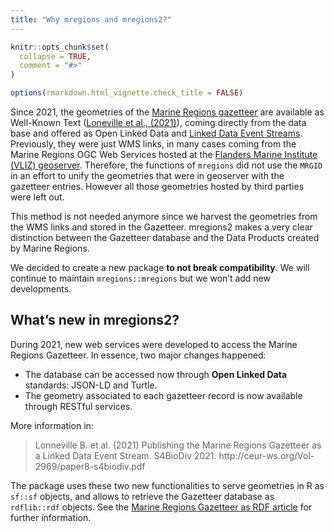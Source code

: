 ```yaml
---
title: "Why mregions and mregions2?"
---
```


```r
knitr::opts_chunk$set(
  collapse = TRUE,
  comment = "#>"
)

options(rmarkdown.html_vignette.check_title = FALSE)
```

Since 2021, the geometries of the [Marine Regions gazetteer](https://marineregions.org/gazetteer.php?p=webservices) are available as Well-Known Text ([Loneville et al., (2021)](http://ceur-ws.org/Vol-2969/paper8-s4biodiv.pdf)), coming directly from the data base and offered as Open Linked Data and [Linked Data Event Streams](https://w3id.org/ldes/specification). Previously, they were just WMS links, in many cases coming from the Marine Regions OGC Web Services hosted at the [Flanders Marine Institute (VLIZ) geoserver](https://geo.vliz.be). Therefore, the functions of `mregions` did not use the `MRGID` in an effort to unify the geometries that were in geoserver with the gazetteer entries. However all those geometries hosted by third parties were left out.

This method is not needed anymore since we harvest the geometries from the WMS links and stored in the Gazetteer. mregions2 makes a very clear distinction between the Gazetteer database and the Data Products created by Marine Regions.

We decided to create a new package **to not break compatibility**. We will continue to maintain `mregions::mregions` but we won't add new developments.

## What's new in mregions2?

During 2021, new web services were developed to access the Marine Regions Gazetteer. In essence, two major changes happened:

* The database can be accessed now through **Open Linked Data** standards: JSON-LD and Turtle. 
* The geometry associated to each gazetteer record is now available through RESTful services.

More information in: 

> Lonneville B. et al. (2021) Publishing the Marine Regions Gazetteer as a Linked Data Event Stream. S4BioDiv 2021. http://ceur-ws.org/Vol-2969/paper8-s4biodiv.pdf

The  package uses these two new functionalities to serve geometries in R as `sf::sf` objects, and allows to retrieve the Gazetteer database as `rdflib::rdf` objects. See the [Marine Regions Gazetteer as RDF article](https://lifewatch.github.io/mregions2/articles/mregions2-rdf.html) for further information.
